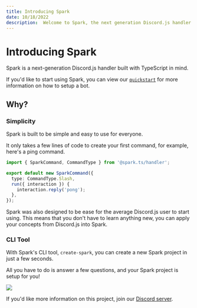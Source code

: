 ```yaml
---
title: Introducing Spark
date: 10/18/2022
description:  Welcome to Spark, the next generation Discord.js handler.
---
```



# Introducing Spark

Spark is a next-generation Discord.js handler built with TypeScript in mind.

If you'd like to start using Spark, you can view our [`quickstart`](/docs) for more information on how to setup a bot.

## Why?

### Simplicity

Spark is built to be simple and easy to use for everyone.

It only takes a few lines of code to create your first command, for example, here's a ping command.

```ts filename="src/commands/ping.ts"
import { SparkCommand, CommandType } from '@spark.ts/handler';

export default new SparkCommand({
  type: CommandType.Slash,
  run({ interaction }) {
    interaction.reply('pong');
  },
});
```

Spark was also designed to be ease for the average Discord.js user to start using.
This means that you don't have to learn anything new, you can apply your concepts from Discord.js into Spark.

### CLI Tool

With Spark's CLI tool, `create-spark`, you can create a new Spark project in just a few seconds.

All you have to do is answer a few questions, and your Spark project is setup for you!

![](../../public/images/blog/spark-cli.png)

<Callout type="info">If you'd like more information on this project, join our [Discord server](/discord).</Callout>
